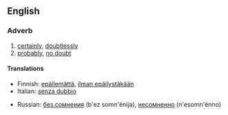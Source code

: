 ==English==

===Adverb===
{{en-adv|pos=[[without]] a [[doubt]]|-}}

# [[certainly]], [[doubtlessly]]
# [[probably]], [[no doubt]]

====Translations====
{{top}}
*Finnish: [[epäilemättä]], [[ilman epäilystäkään]]
*Italian: [[senza dubbio]]
{{mid}}
*Russian: [[без сомнения]] (b'ez somn'énija), [[несомненно]] (n'esomn'énno)
{{bottom}}